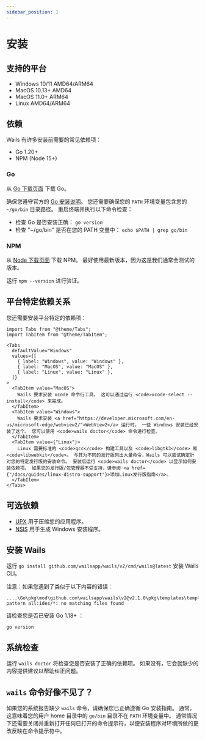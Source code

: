 ```yaml
---
sidebar_position: 1
---
```


# 安装

## 支持的平台

- Windows 10/11 AMD64/ARM64
- MacOS 10.13+ AMD64
- MacOS 11.0+ ARM64
- Linux AMD64/ARM64

## 依赖

Wails 有许多安装前需要的常见依赖项：

- Go 1.20+
- NPM (Node 15+)

### Go

从 [Go 下载页面](https://go.dev/dl/) 下载 Go。

确保您遵守官方的 [Go 安装说明](https://golang.org/doc/install#install)。 您还需要确保您的 `PATH` 环境变量包含您的 `~/go/bin` 目录路径。 重启终端并执行以下命令检查：

- 检查 Go 是否安装正确： `go version`
- 检查 "~/go/bin" 是否在您的 PATH 变量中： `echo $PATH | grep go/bin`

### NPM

从 [Node 下载页面](https://nodejs.org/en/download/) 下载 NPM。 最好使用最新版本，因为这是我们通常会测试的版本。

运行 `npm --version` 进行验证。

## 平台特定依赖关系

您还需要安装平台特定的依赖项：

```mdx-code-block
import Tabs from "@theme/Tabs";
import TabItem from "@theme/TabItem";

<Tabs
  defaultValue="Windows"
  values={[
    { label: "Windows", value: "Windows" },
    { label: "MacOS", value: "MacOS" },
    { label: "Linux", value: "Linux" },
  ]}
>
  <TabItem value="MacOS">
    Wails 要求安装 xcode 命令行工具。 这可以通过运行 <code>xcode-select --install</code> 来完成。
  </TabItem>
  <TabItem value="Windows">
    Wails 要求安装 <a href="https://developer.microsoft.com/en-us/microsoft-edge/webview2/">WebView2</a> 运行时。 一些 Windows 安装已经安装了这个。 您可以使用 <code>wails doctor</code> 命令进行检查。
  </TabItem>
  <TabItem value={"Linux"}>
    Linux 需要标准的 <code>gcc</code> 构建工具以及 <code>libgtk3</code> 和 <code>libwebkit</code>。 与其为不同的发行版列出大量命令，Wails 可以尝试确定针对您的特定发行版的安装命令。 安装后运行 <code>wails doctor</code> 以显示如何安装依赖项。 如果您的发行版/包管理器不受支持，请参阅 <a href={"/docs/guides/linux-distro-support"}>添加Linux发行版指南</a>。
  </TabItem>
</Tabs>
```

## 可选依赖

- [UPX](https://upx.github.io/) 用于压缩您的应用程序。
- [NSIS](https://wails.io/docs/guides/windows-installer/) 用于生成 Windows 安装程序。

## 安装 Wails

运行 `go install github.com/wailsapp/wails/v2/cmd/wails@latest` 安装 Wails CLI。

注意：如果您遇到了类似于以下内容的错误：

```shell
....\Go\pkg\mod\github.com\wailsapp\wails\v2@v2.1.0\pkg\templates\templates.go:28:12: pattern all:ides/*: no matching files found
```
请检查您是否已安装 Go 1.18+ ︰
```shell
go version
```

## 系统检查

运行 `wails doctor` 将检查您是否安装了正确的依赖项。 如果没有，它会就缺少的内容提供建议以帮助纠正问题。

## `wails` 命令好像不见了？

如果您的系统报告缺少 `wails` 命令，请确保您已正确遵循 Go 安装指南。 通常，这意味着您的用户 home 目录中的 `go/bin` 目录不在 `PATH` 环境变量中。 通常情况下还需要关闭并重新打开任何已打开的命令提示符，以便安装程序对环境所做的更改反映在命令提示符中。
